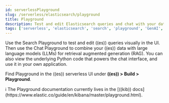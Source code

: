 ```yaml
---
id: serverlessPlayground
slug: /serverless/elasticsearch/playground
title: Playground
description: Test and edit Elasticsearch queries and chat with your data using LLMs.
tags: ['serverless', 'elasticsearch', 'search', 'playground', 'GenAI', 'LLMs']
---
```


<DocBadge template="technical preview" />

Use the Search Playground to test and edit ((es)) queries visually in the UI. Then use the Chat Playground to combine your ((es)) data with large language models (LLMs) for retrieval augmented generation (RAG).
You can also view the underlying Python code that powers the chat interface, and use it in your own application.

Find Playground in the ((es)) serverless UI under **((es)) > Build > Playground**.

<DocCallOut>
    ℹ️ The Playground documentation currently lives in the [((kib)) docs](https://www.elastic.co/guide/en/kibana/master/playground.html).
</DocCallOut>

